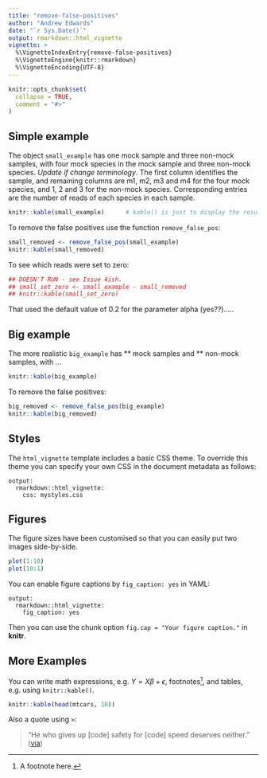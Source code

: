 ```yaml
---
title: "remove-false-positives"
author: "Andrew Edwards"
date: "`r Sys.Date()`"
output: rmarkdown::html_vignette
vignette: >
  %\VignetteIndexEntry{remove-false-positives}
  %\VignetteEngine{knitr::rmarkdown}
  %\VignetteEncoding{UTF-8}
---
```


```r
knitr::opts_chunk$set(
  collapse = TRUE,
  comment = "#>"
)
```

## Simple example

The object `small_example` has one mock sample and three non-mock samples, with four
mock species in the mock sample and three non-mock species. *Update if change
terminology*. The first column identifies the sample, and remaining columns are
m1, m2, m3 and m4 for the four mock species, and 1, 2 and 3 for the non-mock species.
Corresponding entries are the number of reads of each species in each sample.

```r
knitr::kable(small_example)      # kable() is just to display the result for this vignette
```

To remove the false positives use the function `remove_false_pos`:

```r
small_removed <- remove_false_pos(small_example)
knitr::kable(small_removed)
```

To see which reads were set to zero:
```r
## DOESN'T RUN - see Issue 4ish.
## small_set_zero <- small_example - small_removed
## knitr::kable(small_set_zero)
```

That used the default value of 0.2 for the parameter alpha (yes??).....

## Big example

The more realistic `big_example` has ** mock samples and ** non-mock samples,
with ...

```r
knitr::kable(big_example)
```

To remove the false positives:

```r
big_removed <- remove_false_pos(big_example)
knitr::kable(big_removed)
```

## Styles

The `html_vignette` template includes a basic CSS theme. To override this theme you can specify your own CSS in the document metadata as follows:

    output: 
      rmarkdown::html_vignette:
        css: mystyles.css

## Figures

The figure sizes have been customised so that you can easily put two images side-by-side. 

```r
plot(1:10)
plot(10:1)
```

You can enable figure captions by `fig_caption: yes` in YAML:

    output:
      rmarkdown::html_vignette:
        fig_caption: yes

Then you can use the chunk option `fig.cap = "Your figure caption."` in **knitr**.

## More Examples

You can write math expressions, e.g. $Y = X\beta + \epsilon$, footnotes^[A footnote here.], and tables, e.g. using `knitr::kable()`.

```r
knitr::kable(head(mtcars, 10))
```

Also a quote using `>`:

> "He who gives up [code] safety for [code] speed deserves neither."
([via](https://twitter.com/hadleywickham/status/504368538874703872))
